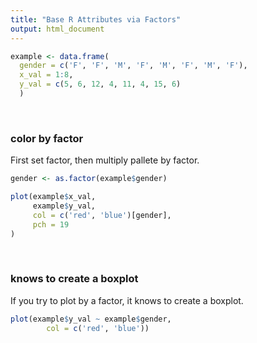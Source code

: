 ```yaml
---
title: "Base R Attributes via Factors"
output: html_document
---
```


```r
example <- data.frame(
  gender = c('F', 'F', 'M', 'F', 'M', 'F', 'M', 'F'),
  x_val = 1:8,
  y_val = c(5, 6, 12, 4, 11, 4, 15, 6)
  )
```

<br>


### color by factor

First set factor, then multiply pallete by factor. 

```r
gender <- as.factor(example$gender)

plot(example$x_val, 
     example$y_val,
     col = c('red', 'blue')[gender],
     pch = 19
)
```

<br>

### knows to create a boxplot

If you try to plot by a factor, it knows to create a boxplot. 

```r
plot(example$y_val ~ example$gender,
        col = c('red', 'blue'))
```


